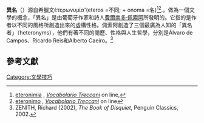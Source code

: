 '''異名'''（{{lang-en|Heteronymy}}）源自希臘文ἑτερωνυμία'(eteros =不同; + onoma =名)<ref name="eteronimia">[http://www.treccani.it/vocabolario/eteronimia/ eteronimia] {{Wayback|url=http://www.treccani.it/vocabolario/eteronimia/ |date=20131203044351 }}, ''[[Vocabolario_Treccani|Vocabolario Treccani]]'' on line,</ref><ref name="eteronimo">[http://www.treccani.it/vocabolario/eteronimo/ eteronimo] {{Wayback|url=http://www.treccani.it/vocabolario/eteronimo/ |date=20131203040939 }}, ''[[Vocabolario_Treccani|Vocabolario Treccani]]'' on line</ref>.。做為一個文學的概念，「異名」是由葡萄牙作家和詩人[[費爾南多·佩索阿|費爾南多·佩索阿]]所發明的。它指的是作者以不同的風格所創造出來的虛構性格。佩索阿創造了三個最廣為人知的「異名者」（heteronyms），他們有著不同的閱歷、性格與人生哲學，分別是Álvaro de Campos、Ricardo Reis和Alberto Caeiro。<ref>ZENITH, Richard (2002), ''The Book of Disquiet'', Penguin Classics, 2002.</ref>

==參考文獻==
{{Reflist}}
{{人名}}
[[Category:文學技巧|Category:文學技巧]]